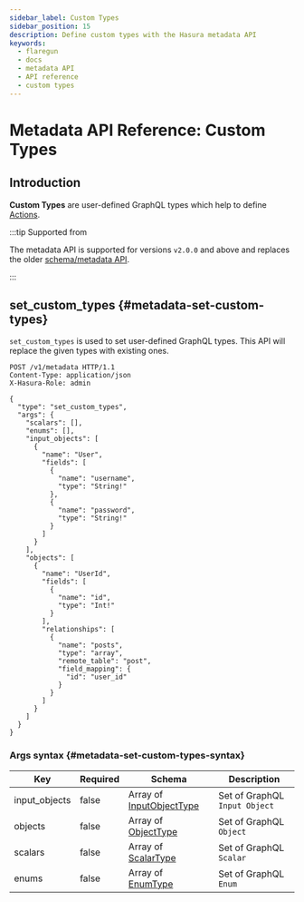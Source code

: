 ```yaml
---
sidebar_label: Custom Types
sidebar_position: 15
description: Define custom types with the Hasura metadata API
keywords:
  - flaregun
  - docs
  - metadata API
  - API reference
  - custom types
---
```


# Metadata API Reference: Custom Types

## Introduction

**Custom Types** are user-defined GraphQL types which help to define
[Actions](/graphql/core/api-reference/metadata-api/actions.mdx).

:::tip Supported from

The metadata API is supported for versions `v2.0.0` and above and
replaces the older [schema/metadata API](/graphql/core/api-reference/schema-metadata-api/index.mdx).

:::

## set_custom_types {#metadata-set-custom-types}

`set_custom_types` is used to set user-defined GraphQL types. This API
will replace the given types with existing ones.

```http
POST /v1/metadata HTTP/1.1
Content-Type: application/json
X-Hasura-Role: admin

{
  "type": "set_custom_types",
  "args": {
    "scalars": [],
    "enums": [],
    "input_objects": [
      {
        "name": "User",
        "fields": [
          {
            "name": "username",
            "type": "String!"
          },
          {
            "name": "password",
            "type": "String!"
          }
        ]
      }
    ],
    "objects": [
      {
        "name": "UserId",
        "fields": [
          {
            "name": "id",
            "type": "Int!"
          }
        ],
        "relationships": [
          {
            "name": "posts",
            "type": "array",
            "remote_table": "post",
            "field_mapping": {
              "id": "user_id"
            }
          }
        ]
      }
    ]
  }
}
```

### Args syntax {#metadata-set-custom-types-syntax}

| Key           | Required | Schema                                                                                  | Description                   |
| ------------- | -------- | --------------------------------------------------------------------------------------- | ----------------------------- |
| input_objects | false    | Array of [InputObjectType](/graphql/core/api-reference/syntax-defs.mdx#inputobjecttype) | Set of GraphQL `Input Object` |
| objects       | false    | Array of [ObjectType](/graphql/core/api-reference/syntax-defs.mdx#objecttype)           | Set of GraphQL `Object`       |
| scalars       | false    | Array of [ScalarType](/graphql/core/api-reference/syntax-defs.mdx#scalartype)           | Set of GraphQL `Scalar`       |
| enums         | false    | Array of [EnumType](/graphql/core/api-reference/syntax-defs.mdx#enumtype)               | Set of GraphQL `Enum`         |
